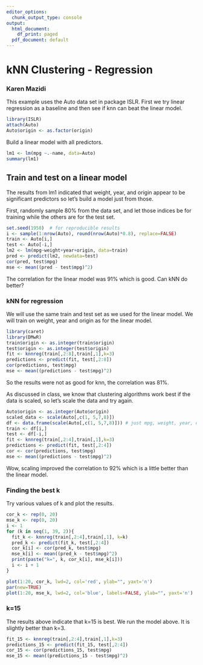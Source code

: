 ```yaml
---
editor_options:
  chunk_output_type: console
output:
  html_document:
    df_print: paged
  pdf_document: default
---
```

# kNN Clustering - Regression
### Karen Mazidi

This example uses the Auto data set in package ISLR. First we try linear regression as a baseline and then see if knn can beat the linear model. 

```r
library(ISLR)
attach(Auto)
Auto$origin <- as.factor(origin)
```

Build a linear model with all predictors. 

```r
lm1 <- lm(mpg ~.-name, data=Auto)
summary(lm1)
```

## Train and test on a linear model

The results from lm1 indicated that weight, year, and origin appear to be significant predictors so let's build a model just from those. 

First, randomly sample 80% from the data set, and let those indices be for training while the others are for the test set. 

```r
set.seed(1958)  # for reproducible results
i <- sample(1:nrow(Auto), round(nrow(Auto)*0.8), replace=FALSE)
train <- Auto[i,]
test <- Auto[-i,]
lm2 <- lm(mpg~weight+year+origin, data=train)
pred <- predict(lm2, newdata=test)
cor(pred, test$mpg)
mse <- mean((pred - test$mpg)^2)
```


The correlation for the linear model was 91% which is good. Can kNN do better?

### kNN for regression

We will use the same train and test set as we used for the linear model. We will train on weight, year and origin as for the linear model.

```r
library(caret)
library(DMwR)
train$origin <- as.integer(train$origin)
test$origin <- as.integer(test$origin)
fit <- knnreg(train[,2:8],train[,1],k=3)
predictions <- predict(fit, test[,2:8])
cor(predictions, test$mpg)
mse <- mean((predictions - test$mpg)^2)

```

So the results were not as good for knn, the correlation was 81%.

As discussed in class, we know that clustering algorithms work best if the data is scaled, so let's scale the data and try again.

```r
Auto$origin <- as.integer(Auto$origin)
scaled_data <- scale(Auto[,c(1, 5,7,8)])
df <- data.frame(scale(Auto[,c(1, 5,7,8)])) # just mpg, weight, year, origin
train <- df[i,]
test <- df[-i,]
fit <- knnreg(train[,2:4],train[,1],k=3)
predictions <- predict(fit, test[,2:4])
cor <- cor(predictions, test$mpg)
mse <- mean((predictions - test$mpg)^2)

```

Wow, scaling improved the correlation to 92% which is a little better than the linear model.

### Finding the best k

Try various values of k and plot the results. 

```r
cor_k <- rep(0, 20)
mse_k <- rep(0, 20)
i <- 1
for (k in seq(1, 39, 2)){
  fit_k <- knnreg(train[,2:4],train[,1], k=k)
  pred_k <- predict(fit_k, test[,2:4])
  cor_k[i] <- cor(pred_k, test$mpg)
  mse_k[i] <- mean((pred_k - test$mpg)^2)
  print(paste("k=", k, cor_k[i], mse_k[i]))
  i <- i + 1
}

plot(1:20, cor_k, lwd=2, col='red', ylab="", yaxt='n')
par(new=TRUE)
plot(1:20, mse_k, lwd=2, col='blue', labels=FALSE, ylab="", yaxt='n')
```
### k=15

The results above indicate that k=15 is best. We run the model above. It is slightly better than k=3.

```r
fit_15 <- knnreg(train[,2:4],train[,1],k=3)
predictions_15 <- predict(fit_15, test[,2:4])
cor_15 <- cor(predictions_15, test$mpg)
mse_15 <- mean((predictions_15 - test$mpg)^2)
```



